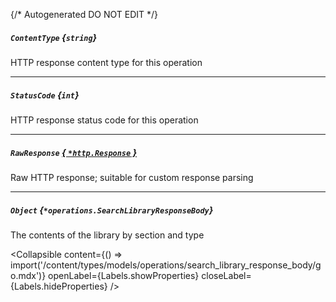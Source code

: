{/* Autogenerated DO NOT EDIT  */}

##### `ContentType` *{`string`}*
HTTP response content type for this operation

---
##### `StatusCode` *{`int`}*
HTTP response status code for this operation

---
##### `RawResponse` [*{ `*http.Response` }*](https://pkg.go.dev/net/http#Response)
Raw HTTP response; suitable for custom response parsing

---
##### `Object` *{`*operations.SearchLibraryResponseBody`}*
The contents of the library by section and type

<Collapsible content={() => import('/content/types/models/operations/search_library_response_body/go.mdx')} openLabel={Labels.showProperties} closeLabel={Labels.hideProperties} />



